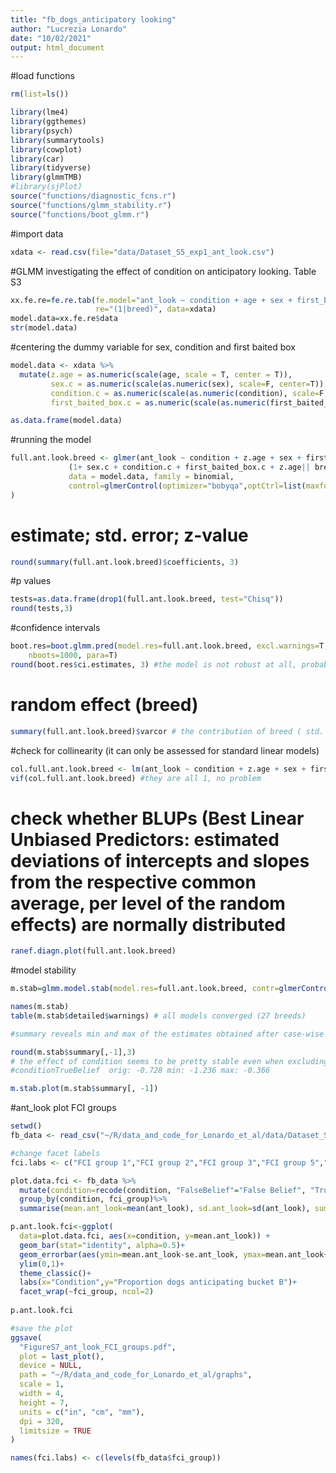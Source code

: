 ```yaml
---
title: "fb_dogs_anticipatory looking"
author: "Lucrezia Lonardo"
date: "10/02/2021"
output: html_document
---
```

#load functions
```r
rm(list=ls())

library(lme4)
library(ggthemes)
library(psych)
library(summarytools)
library(cowplot)
library(car)
library(tidyverse)
library(glmmTMB)
#library(sjPlot)
source("functions/diagnostic_fcns.r")
source("functions/glmm_stability.r")
source("functions/boot_glmm.r")
```

#import data
```r
xdata <- read.csv(file="data/Dataset_S5_exp1_ant_look.csv")
```
#GLMM investigating the effect of condition on anticipatory looking. Table S3
```r
xx.fe.re=fe.re.tab(fe.model="ant_look ~ condition + age + sex + first_baited_box",
                   re="(1|breed)", data=xdata)				   
model.data=xx.fe.re$data
str(model.data)
```

#centering the dummy variable for sex, condition and first baited box
```r
model.data <- xdata %>% 
  mutate(z.age = as.numeric(scale(age, scale = T, center = T)),
         sex.c = as.numeric(scale(as.numeric(sex), scale=F, center=T)),
         condition.c = as.numeric(scale(as.numeric(condition), scale=F, center=T)),
         first_baited_box.c = as.numeric(scale(as.numeric(first_baited_box), scale=F, center=T)))

as.data.frame(model.data)
```
#running the model
```r
full.ant.look.breed <- glmer(ant_look ~ condition + z.age + sex + first_baited_box+
             (1+ sex.c + condition.c + first_baited_box.c + z.age|| breed), 
             data = model.data, family = binomial, 
             control=glmerControl(optimizer="bobyqa",optCtrl=list(maxfun=2e5))
)
```
# estimate; std. error; z-value
```r
round(summary(full.ant.look.breed)$coefficients, 3)
```
#p values
```r
tests=as.data.frame(drop1(full.ant.look.breed, test="Chisq"))
round(tests,3) 

```
#confidence intervals
```r
boot.res=boot.glmm.pred(model.res=full.ant.look.breed, excl.warnings=T,
	nboots=1000, para=T)
round(boot.res$ci.estimates, 3) #the model is not robust at all, probably due to the small sample

```
# random effect (breed)
```r
summary(full.ant.look.breed)$varcor # the contribution of breed ( std. dev. 0.000 )is smaller than that of condition (estimate:  -0.728)
```
#check for collinearity (it can only be assessed for standard linear models) 
```r
col.full.ant.look.breed <- lm(ant_look ~ condition + z.age + sex + first_baited_box, data = model.data)
vif(col.full.ant.look.breed) #they are all 1, no problem
```
# check whether BLUPs (Best Linear Unbiased Predictors: estimated deviations of intercepts and slopes from the respective common average, per level of the random effects) are normally distributed
```r
ranef.diagn.plot(full.ant.look.breed)
```
#model stability
```r
m.stab=glmm.model.stab(model.res=full.ant.look.breed, contr=glmerControl(optimizer="bobyqa",optCtrl=list(maxfun=2e5)))

names(m.stab)
table(m.stab$detailed$warnings) # all models converged (27 breeds)

#summary reveals min and max of the estimates obtained after case-wise deletion of levels of random effects, together with the original estimates

round(m.stab$summary[,-1],3)
# the effect of condition seems to be pretty stable even when excluding one breed at a time: 
#conditionTrueBelief  orig: -0.728 min: -1.236 max: -0.366

m.stab.plot(m.stab$summary[, -1])
```
#ant_look plot FCI groups
```r
setwd()
fb_data <- read_csv("~/R/data_and_code_for_Lonardo_et_al/data/Dataset_S5_exp1_ant_look.csv")

#change facet labels
fci.labs <- c("FCI group 1","FCI group 2","FCI group 3","FCI group 5","FCI group 6","FCI group 7","FCI group 8","FCI group 10")

plot.data.fci <- fb_data %>%
  mutate(condition=recode(condition, "FalseBelief"="False Belief", "TrueBelief"="True Belief"))%>% #renaming of factor levels
  group_by(condition, fci_group)%>%
  summarise(mean.ant_look=mean(ant_look), sd.ant_look=sd(ant_look), sum.ant_look=sum(ant_look), median.ant_look=median(ant_look), n.ant_look=length(ant_look), se.ant_look=sd(ant_look)/sqrt(length(ant_look)))

p.ant.look.fci<-ggplot(
  data=plot.data.fci, aes(x=condition, y=mean.ant_look)) +
  geom_bar(stat="identity", alpha=0.5)+
  geom_errorbar(aes(ymin=mean.ant_look-se.ant_look, ymax=mean.ant_look+se.ant_look), width=.2) +
  ylim(0,1)+
  theme_classic()+
  labs(x="Condition",y="Proportion dogs anticipating bucket B")+
  facet_wrap(~fci_group, ncol=2)
  
p.ant.look.fci

#save the plot 
ggsave(
  "FigureS7_ant_look_FCI_groups.pdf",
  plot = last_plot(),
  device = NULL,
  path = "~/R/data_and_code_for_Lonardo_et_al/graphs",
  scale = 1,
  width = 4,
  height = 7,
  units = c("in", "cm", "mm"),
  dpi = 320,
  limitsize = TRUE
)

names(fci.labs) <- c(levels(fb_data$fci_group))
```

